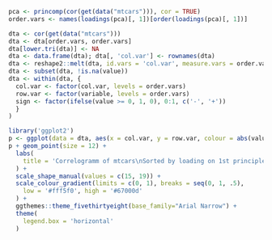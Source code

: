 
```r
pca <- princomp(cor(get(data("mtcars"))), cor = TRUE)
order.vars <- names(loadings(pca)[, 1])[order(loadings(pca)[, 1])]

dta <- cor(get(data("mtcars")))
dta <- dta[order.vars, order.vars]
dta[lower.tri(dta)] <- NA
dta <- data.frame(dta); dta[, 'col.var'] <- rownames(dta)
dta <- reshape2::melt(dta, id.vars = 'col.var', measure.vars = order.vars)
dta <- subset(dta, !is.na(value))
dta <- within(dta, {
  col.var <- factor(col.var, levels = order.vars)
  row.var <- factor(variable, levels = order.vars)
  sign <- factor(ifelse(value >= 0, 1, 0), 0:1, c('-', '+'))
  }
)

library('ggplot2')
p <- ggplot(data = dta, aes(x = col.var, y = row.var, colour = abs(value), shape = sign))
p + geom_point(size = 12) + 
  labs(
    title = 'Correlogramm of mtcars\nSorted by loading on 1st principle component'
  ) +
  scale_shape_manual(values = c(15, 19)) +
  scale_colour_gradient(limits = c(0, 1), breaks = seq(0, 1, .5),
    low = '#fff5f0', high = '#67000d'
  ) +
  ggthemes::theme_fivethirtyeight(base_family="Arial Narrow") +
  theme(
    legend.box = 'horizontal'
  )
```
